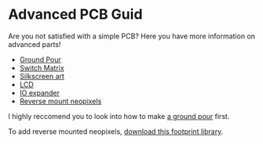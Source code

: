# Advanced PCB Guid

Are you not satisfied with a simple PCB? Here you have more information on advanced parts!

- [Ground Pour](#ground)
- [Switch Matrix](#matrix)
- [Silkscreen art](#silkscreen)
- [LCD](#lcd)
- [IO expander](#expander)
- [Reverse mount neopixels](#rneopixels)

<a name="matrix"/>
<a name="lcd"/>

<a name="expander"/>

<a name="rneopixels"/>

I highly reccomend you to look into how to make [a ground pour](#ground) first.

To add reverse mounted neopixels, [download this footprint library](https://download-directory.github.io/?url=https%3A%2F%2Fgithub.com%2Fcheyao%2Fmacropad%2Ftree%2Fmain%2FPCB%2Fthird_party%2Fneopixel.petty).
